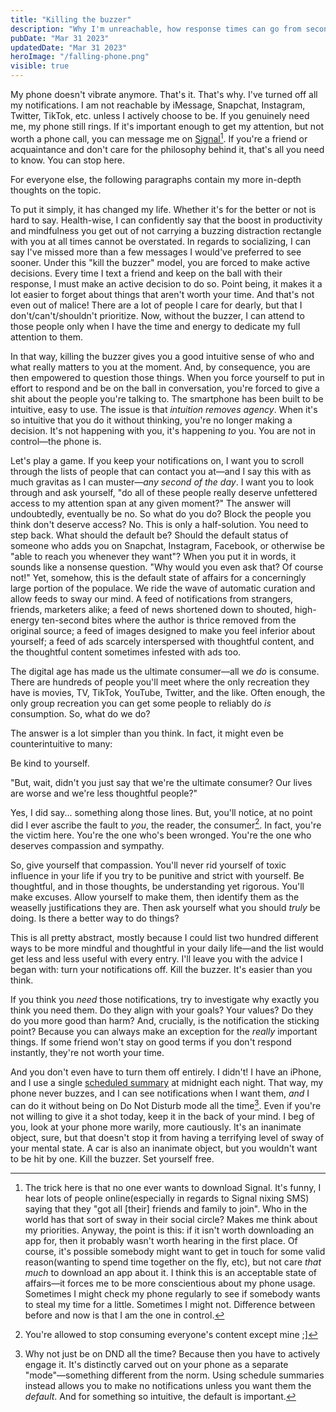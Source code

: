 ```yaml
---
title: "Killing the buzzer"
description: "Why I'm unreachable, how response times can go from seconds to days, and why it's a good thing."
pubDate: "Mar 31 2023"
updatedDate: "Mar 31 2023"
heroImage: "/falling-phone.png"
visible: true
---
```


My phone doesn't vibrate anymore. That's it. That's why. I've turned off all my notifications. I am not reachable by iMessage, Snapchat, Instagram, Twitter, TikTok, etc. unless I actively choose to be. If you genuinely need me, my phone still rings. If it's important enough to get my attention, but not worth a phone call, you can message me on [Signal](https://signal.org/)[^1]. If you're a friend or acquaintance and don't care for the philosophy behind it, that's all you need to know. You can stop here. 

For everyone else, the following paragraphs contain my more in-depth thoughts on the topic.

To put it simply, it has changed my life. Whether it's for the better or not is hard to say. Health-wise, I can confidently say that the boost in productivity and mindfulness you get out of not carrying a buzzing distraction rectangle with you at all times cannot be overstated. In regards to socializing, I can say I've missed more than a few messages I would've preferred to see sooner. Under this "kill the buzzer" model, you are forced to make active decisions. Every time I text a friend and keep on the ball with their response, I must make an active decision to do so. Point being, it makes it a lot easier to forget about things that aren't worth your time. And that's not even out of malice! There are a lot of people I care for dearly, but that I don't/can't/shouldn't prioritize. Now, without the buzzer, I can attend to those people only when I have the time and energy to dedicate my full attention to them. 

In that way, killing the buzzer gives you a good intuitive sense of who and what really matters to you at the moment. And, by consequence, you are then empowered to question those things. When you force yourself to put in effort to respond and be on the ball in conversation, you're forced to give a shit about the people you're talking to. The smartphone has been built to be intuitive, easy to use. The issue is that *intuition removes agency*. When it's so intuitive that you do it without thinking, you're no longer making a decision. It's not happening with you, it's happening *to* you. You are not in control—the phone is.

Let's play a game. If you keep your notifications on, I want you to scroll through the lists of people that can contact you at—and I say this with as much gravitas as I can muster—*any second of the day*. I want you to look through and ask yourself, "do all of these people really deserve unfettered access to my attention span at any given moment?" The answer will undoubtedly, eventually be no. So what do you do? Block the people you think don't deserve access? No. This is only a half-solution. You need to step back. What should the default be? Should the default status of someone who adds you on Snapchat, Instagram, Facebook, or otherwise be "able to reach you whenever they want"? When you put it in words, it sounds like a nonsense question. "Why would you even ask that? Of course not!" Yet, somehow, this is the default state of affairs for a concerningly large portion of the populace. We ride the wave of automatic curation and allow feeds to sway our mind. A feed of notifications from strangers, friends, marketers alike; a feed of news shortened down to shouted, high-energy ten-second bites where the author is thrice removed from the original source; a feed of images designed to make you feel inferior about yourself; a feed of ads scarcely interspersed with thoughtful content, and the thoughtful content sometimes infested with ads too. 

The digital age has made us the ultimate consumer—all we *do* is consume. There are hundreds of people you'll meet where the only recreation they have is movies, TV, TikTok, YouTube, Twitter, and the like. Often enough, the only group recreation you can get some people to reliably do *is* consumption. So, what do we do?

The answer is a lot simpler than you think. In fact, it might even be counterintuitive to many:

Be kind to yourself.

"But, wait, didn't you just say that we're the ultimate consumer? Our lives are worse and we're less thoughtful people?"

Yes, I did say... something along those lines. But, you'll notice, at no point did I ever ascribe the fault to *you*, the reader, the consumer[^2]. In fact, you're the victim here. You're the one who's been wronged. You're the one who deserves compassion and sympathy.

So, give yourself that compassion. You'll never rid yourself of toxic influence in your life if you try to be punitive and strict with yourself. Be thoughtful, and in those thoughts, be understanding yet rigorous. You'll make excuses. Allow yourself to make them, then identify them as the weaselly justifications they are. Then ask yourself what you should *truly* be doing. Is there a better way to do things?

This is all pretty abstract, mostly because I could list two hundred different ways to be more mindful and thoughtful in your daily life—and the list would get less and less useful with every entry. I'll leave you with the advice I began with: turn your notifications off. Kill the buzzer. It's easier than you think.

If you think you *need* those notifications, try to investigate why exactly you think you need them. Do they align with your goals? Your values? Do they do you more good than harm? And, crucially, is the notification the sticking point? Because you can always make an exception for the *really* important things. If some friend won't stay on good terms if you don't respond instantly, they're not worth your time.

And you don't even have to turn them off entirely. I didn't! I have an iPhone, and I use a single [scheduled summary](https://support.apple.com/en-us/HT201925) at midnight each night. That way, my phone never buzzes, and I can see notifications when I want them, *and* I can do it without being on Do Not Disturb mode all the time[^3]. Even if you're not willing to give it a shot today, keep it in the back of your mind. I beg of you, look at your phone more warily, more cautiously. It's an inanimate object, sure, but that doesn't stop it from having a terrifying level of sway of your mental state. A car is also an inanimate object, but you wouldn't want to be hit by one. Kill the buzzer. Set yourself free.

[^1]: The trick here is that no one ever wants to download Signal. It's funny, I hear lots of people online(especially in regards to Signal nixing SMS) saying that they "got all [their] friends and family to join". Who in the world has that sort of sway in their social circle? Makes me think about my priorities. Anyway, the point is this: if it isn't worth downloading an app for, then it probably wasn't worth hearing in the first place. Of course, it's possible somebody might want to get in touch for some valid reason(wanting to spend time together on the fly, etc), but not care *that much* to download an app about it. I think this is an acceptable state of affairs—it forces me to be more conscientious about my phone usage. Sometimes I might check my phone regularly to see if somebody wants to steal my time for a little. Sometimes I might not. Difference between before and now is that I am the one in control.
[^2]: You're allowed to stop consuming everyone's content except mine ;]
[^3]: Why not just be on DND all the time? Because then you have to actively engage it. It's distinctly carved out on your phone as a separate "mode"—something different from the norm. Using schedule summaries instead allows you to make no notifications unless you want them the *default*. And for something so intuitive, the default is important.